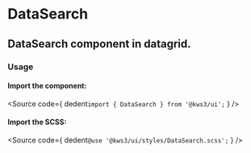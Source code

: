 
<Version />

<Meta of={Stories} />

# DataSearch
## DataSearch component in datagrid.

<Canvas of={Stories.Main} />
<Controls />

### Usage
#### Import the component:
<Source
  code={
    dedent`import { DataSearch } from '@kws3/ui';`
  }
/>

#### Import the SCSS:
<Source
  code={
    dedent`@use '@kws3/ui/styles/DataSearch.scss';`
  }
/>
